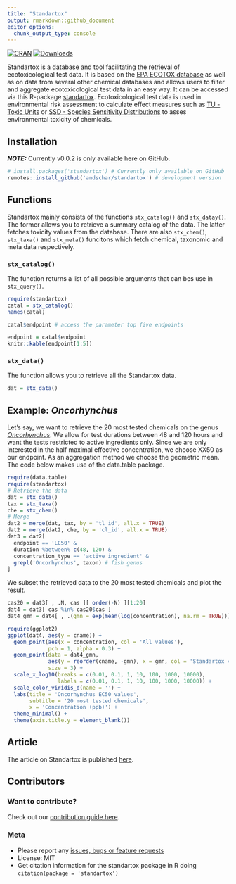```yaml
---
title: "Standartox"
output: rmarkdown::github_document
editor_options: 
  chunk_output_type: console
---
```


[![CRAN](https://www.r-pkg.org/badges/version/standartox)](https://CRAN.R-project.org/package=standartox)
[![Downloads](https://cranlogs.r-pkg.org/badges/standartox)](https://cran.r-project.org/package=standartox)

Standartox is a database and tool facilitating the retrieval of ecotoxicological test data. It is based on the [EPA ECOTOX database](https://cfpub.epa.gov/ecotox/) as well as on data from several other chemical databases and allows users to filter and aggregate ecotoxicological test data in an easy way. It can be accessed via this R-package [standartox](https://github.com/andschar/standartox). Ecotoxicological test data is used in environmental risk assessment to calculate effect measures such as [TU - Toxic Units](https://en.wikipedia.org/wiki/Toxic_unit) or [SSD - Species Sensitivity Distributions](https://edild.github.io/ssd/) to asses environmental toxicity of chemicals.

## Installation

**_NOTE:_** Currently v0.0.2 is only available here on GitHub.

```r
# install.packages('standartox') # Currently only available on GitHub
remotes::install_github('andschar/standartox') # development version
```

## Functions

Standartox mainly consists of the functions `stx_catalog()` and `stx_datay()`. The former allows you to retrieve a summary catalog of the data. The latter fetches toxicity values from the database. There are also `stx_chem()`, `stx_taxa()` and `stx_meta()` funcitons which fetch chemical, taxonomic and meta data respectively.

### `stx_catalog()`

The function returns a list of all possible arguments that can bes use in `stx_query()`.

```r
require(standartox)
catal = stx_catalog()
names(catal)
```

```r
catal$endpoint # access the parameter top five endpoints
```

```r
endpoint = catal$endpoint
knitr::kable(endpoint[1:5])
```

### `stx_data()`

The function allows you to retrieve all the Standartox data.

```r
dat = stx_data()
```

## Example: _Oncorhynchus_

Let's say, we want to retrieve the 20 most tested chemicals on the genus _[Oncorhynchus](https://en.wikipedia.org/wiki/Oncorhynchus)_. We allow for test durations between 48 and 120 hours and want the tests restricted to active ingredients only. Since we are only interested in the half maximal effective concentration, we choose XX50 as our endpoint. As an aggregation method we choose the geometric mean. The code below makes use of the data.table package.

```r
require(data.table)
require(standartox)
# Retrieve the data
dat = stx_data()
tax = stx_taxa()
che = stx_chem()
# Merge
dat2 = merge(dat, tax, by = 'tl_id', all.x = TRUE)
dat2 = merge(dat2, che, by = 'cl_id', all.x = TRUE)
dat3 = dat2[
  endpoint == 'LC50' &
  duration %between% c(48, 120) &
  concentration_type == 'active ingredient' &
  grepl('Oncorhynchus', taxon) # fish genus
]
```

We subset the retrieved data to the 20 most tested chemicals and plot the result.

```r
cas20 = dat3[ , .N, cas ][ order(-N) ][1:20]
dat4 = dat3[ cas %in% cas20$cas ]
dat4_gmn = dat4[ , .(gmn = exp(mean(log(concentration), na.rm = TRUE))), .(cas, cname, taxon)]
```

```r
require(ggplot2)
ggplot(dat4, aes(y = cname)) +
  geom_point(aes(x = concentration, col = 'All values'),
             pch = 1, alpha = 0.3) +
  geom_point(data = dat4_gmn,
             aes(y = reorder(cname, -gmn), x = gmn, col = 'Standartox value\n(Geometric mean)'),
             size = 3) +
  scale_x_log10(breaks = c(0.01, 0.1, 1, 10, 100, 1000, 10000),
                labels = c(0.01, 0.1, 1, 10, 100, 1000, 10000)) +
  scale_color_viridis_d(name = '') +
  labs(title = 'Oncorhynchus EC50 values',
       subtitle = '20 most tested chemicals',
       x = 'Concentration (ppb)') +
  theme_minimal() +
  theme(axis.title.y = element_blank())
```

## Article

The article on Standartox is published [here](https://www.mdpi.com/2306-5729/5/2/46).

## Contributors

### Want to contribute?

Check out our [contribution guide here](https://github.com/andschar/standartox/blob/master/CONTRIBUTING.md).

### Meta

  - Please report any [issues, bugs or feature requests](https://github.com/andschar/standartox/issues)
  - License: MIT
  - Get citation information for the standartox package in R doing `citation(package = 'standartox')`
